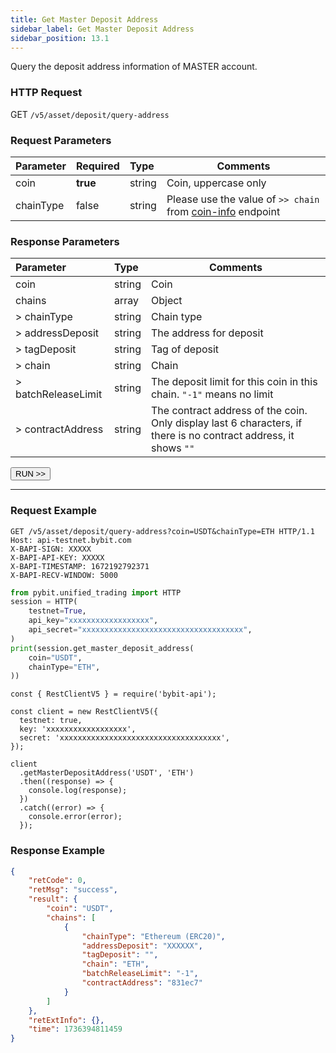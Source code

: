 ```yaml
---
title: Get Master Deposit Address
sidebar_label: Get Master Deposit Address
sidebar_position: 13.1
---
```


Query the deposit address information of MASTER account.

### HTTP Request
GET `/v5/asset/deposit/query-address`

### Request Parameters
| Parameter | Required | Type | Comments|
|:----- |:-------|:-----|------ |
|coin |**true** |string |Coin, uppercase only |
|chainType |false |string |Please use the value of `>> chain` from [coin-info](../coin-info#) endpoint|

### Response Parameters
| Parameter | Type | Comments|
|:----- |:-----|----- |
|coin |string |Coin |
|chains |array |Object |
|> chainType |string |Chain type |
|> addressDeposit |string |The address for deposit |
|> tagDeposit |string |Tag of deposit |
|> chain |string |Chain |
|> batchReleaseLimit|string|The deposit limit for this coin in this chain. `"-1"` means no limit|
|> contractAddress|string|The contract address of the coin. Only display last 6 characters, if there is no contract address, it shows `""`|

<a href="/api-explorer/v5/asset/master-deposit-addr"><Button>RUN >></Button></a>

---

### Request Example

<Tabs groupId="programming-languages">
<TabItem value="http" label="HTTP">

```http
GET /v5/asset/deposit/query-address?coin=USDT&chainType=ETH HTTP/1.1
Host: api-testnet.bybit.com
X-BAPI-SIGN: XXXXX
X-BAPI-API-KEY: XXXXX
X-BAPI-TIMESTAMP: 1672192792371
X-BAPI-RECV-WINDOW: 5000
```

</TabItem>
<TabItem value="python" label="Python">

```python
from pybit.unified_trading import HTTP
session = HTTP(
    testnet=True,
    api_key="xxxxxxxxxxxxxxxxxx",
    api_secret="xxxxxxxxxxxxxxxxxxxxxxxxxxxxxxxxxxxx",
)
print(session.get_master_deposit_address(
    coin="USDT",
    chainType="ETH",
))
```

</TabItem>

<TabItem value="Node" label="Node.js">

```n4js
const { RestClientV5 } = require('bybit-api');

const client = new RestClientV5({
  testnet: true,
  key: 'xxxxxxxxxxxxxxxxxx',
  secret: 'xxxxxxxxxxxxxxxxxxxxxxxxxxxxxxxxxxxx',
});

client
  .getMasterDepositAddress('USDT', 'ETH')
  .then((response) => {
    console.log(response);
  })
  .catch((error) => {
    console.error(error);
  });
```

</TabItem>
</Tabs>

### Response Example

```json
{
    "retCode": 0,
    "retMsg": "success",
    "result": {
        "coin": "USDT",
        "chains": [
            {
                "chainType": "Ethereum (ERC20)",
                "addressDeposit": "XXXXXX",
                "tagDeposit": "",
                "chain": "ETH",
                "batchReleaseLimit": "-1",
                "contractAddress": "831ec7"
            }
        ]
    },
    "retExtInfo": {},
    "time": 1736394811459
}
```
